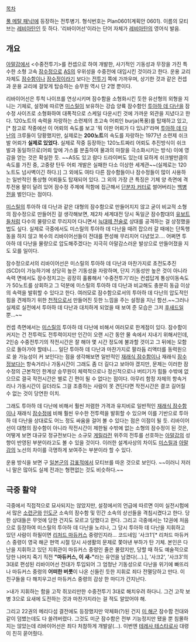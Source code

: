 [[목차]]

[[풀 메탈 패닉!]]에 등장하는 전투병기. 형식번호는 Plan0601(계획안 0601). 이름의 모티브는 [[레비아탄]]인 듯 하다. '리바이어선'이라는 단어 자체가 [[레비아탄]]의 영어식 발음.

== 개요 ==
[[아말감(풀 메탈 패닉!)|아말감]]에서 <수중전투기>를 컨셉으로 하여 개발한, 사기적인 기동성과 무장을 가진 특수한 소형 고속 [[잠수정]]으로 [[암 슬레이브|AS]]의 우위성을 수중전에 대입시킨 것이라고 한다. 운용 교리 자체도 [[잠수함]]이나 [[잠수정]]이라기 보다는 [[전투기]] 쪽에 가까우며, 상기한 것과 같은 컨셉과 운용 교리에 걸맞게 탑승하는 승무원 역시 단 2명 뿐이다.

리바이어선은 투척 나이프를 연상시키며 잠수함을 소형화시킨 듯한 유선형의 외형을 지니는 기체로, 설정에 따르면 [[미스릴(풀 메탈 패닉!)|미스릴]]이 보유하는 강습 양륙 잠수함인 [[투아하 데 다난(풀 메탈 패닉!)|투아하 데 다난]]을 잠수정 사이즈로 소형화하여 대폭적으로 스케일 다운시킨 것에 가까운 외관을 지녔다고 한다. 120노트의 속력을 자랑하는 소련제의 초고속 어뢰인 burja(폭풍)를 탑재하고 있고,[* 참고로 작중에선 이 어뢰의 속도를 보고 '뭐 이딴 어뢰가 다 있냐?'라며 [[투아하 데 다난]]의 크루들이 당황했지만, 실제로는 '''200노트'''의 속도를 자랑하는 1977년 소련제 쉬크발 어뢰가 '''실제로 있었다.''' 실제로 작중 등장하는 120노트짜리 어뢰도 추진방식이 쉬크발과 동일하므로(어뢰 앞에 가스를 분출하여 물과의 마찰을 극소화시키는 방식) 이에 영감을 얻는 것은 확실한 듯. ~~AS도 있고 람다 드라이버도 있는데 묘하게 쉬크발만큼의 속도를 가진 중, 고중량 탄두 어뢰 개발은 실패한 다소 이상한 세계관~~(실제로는 120노트도 넘사벽이긴 하다.)] 그 외에도 여타 다른 잠수함들이나 잠수정들이 많이 사용하는 일반적인 통상형 어뢰들도 탑재되어 있다. 그 외의 가장 큰 특징은 기체 양 측면에 격투전용 팔이 달려 있어 잠수정 주제에 적함에 접근해서 [[단분자 커터]]로 썰어버리는 [[백병전]]을 벌인다는 점이다.

[[미스릴(풀 메탈 패닉!)|미스릴]]의 투아하 데 다난과 같은 대형의 잠수함으로 만들어지지 않고 굳이 비교적 소형의 잠수정으로 만들어진 걸 생각해보면, 제2차 세계대전 당시 독일군 잠수함대의 [[유보트]]들처럼 다수의 물량으로 무리지어 다니면서 [[울프팩|늑대떼 전술]]로 상대를 공격하는 걸 상정했을 법도 싶다. 실제로 극중에서도 미스릴의 투아하 데 다난을 때려 잡으러 갈 때에는 단독행동을 하지 않고 복수의 리바이어선들이 전대를 편성해 무리지어 다녔었고…. 어쩌면 투아하 데 다난을 물량으로 압도해주겠다는 지극히 아말감스러운 발상으로 만들어졌을 지도 모를 일이다.

잠수정으로서의 리바이어선은 미스릴의 투아하 데 다난과 마찬가지로 초전도추진(SCD)이 가능하기에 상당히 높은 기동성을 자랑하며, 단지 기동성만 높은 것이 아니라 속력 면에서도 잠수정치고는 굉장히 훌륭해서 '수중전투기'라는 컨셉답게 통상이동속도가 50노트를 상회하고 그 덕분에 미스릴의 투아하 데 다난과 비교해도 충분히 동급 이상의 속력을 발휘할 수 있다고 한다. 여러모로 잠수함으로서의 투아하 데 다난의 압도적인 힘을 견제하기 위한 [[천적]]으로서 만들어진 듯한 느낌을 주는 설정을 지닌 함선.~~그러나 실제로 실전에서 투아하 데 다난과 대치하게 되었을 때 보여 준 모습은 그저 [[후새드]]일 뿐...~~

컨셉 측면에서는 [[미스릴(풀 메탈 패닉!)|미스릴]]의 투아하 데 다난에 비해서 여러모로 한계점이 있다. 잠수함이 커지는 건 전투력도 전투력이지만 인간이 오랜 시간 동안 물 속에서 지내기 위해서인데, 2인승 수중전투기의 작전시간은 잘 해야 몇 시간 정도에 불과할 것이고 그 뒤에는 모함으로 돌아가야 할테니…. 일단 투아하 데 다난과 마찬가지로 팔라듐 리액터를 동력원으로 쓸 가능성이 커 보인다는 점을 생각해보면 일반적인 [[재래식 잠수함]]이나 재래식 [[잠수정]]보다는 항속거리나 가동시간이 그래도 좀 더 길다고 보아야 겠지만, 문제는 이러한 잠수정의 근본적인 한계상 승무원이 체력적으로나 정신적으로나 버티기가 힘들 수밖에 없으므로 결국 작전시간은 별로 긴 편이 될 수 없다는 점이다. 아무리 함정 자체의 항속거리나 가동시간이 길더라도 그걸 조종하는 사람이 못 견딘다면 작전시간은 결코 길어질 수 없는 것이 당연한 이치.

그래도 투아하 데 다난에 비해서 훨씬 저렴한 가격과 유지비로 일반적인 [[재래식 잠수함]]이나 재래식 [[잠수정]]에 비해 훨씬 우수한 전투력을 발휘할 수 있으며 이를 기반으로 투아하 데 다난을 상대로도 어느 정도 싸움을 걸어 볼 수 있다는 점은 이점이 될 듯. 리바이어선이 대형의 잠수함이 아니라 작전시간이 제한될 수밖에 없는 소형의 잠수정이 된 것은, 어떻게 보면 대규모 정규전보다는 소규모 [[게릴라]]전 위주의 전투를 선호하는 [[아말감(풀 메탈 패닉!)|아말감]]의 성향이 반영된 부분이라고도 볼 수 있을 것이다. 이러한 설계사상의 차이도 [[미스릴(풀 메탈 패닉!)|미스릴]]과 [[아말감(풀 메탈 패닉!)|아말감]]의 노선의 차이를 극명하게 보여주는 부분이라 할 수 있다.

운용 방식을 보면 구 [[일본군]]의 [[갑표적]]에서 모티브를 따온 것으로 보인다. ~~이러니 저러니 말은 많아도 실제 전과는 형편없는 것도 비슷하다.~~
== 극중 활약 ==
극중에서 직접적으로 묘사되지는 않았지만, 설정에서의 언급에 따르면 이미 실전시험에서 많은 [[소련군]]와 [[인도군]] 소속의 잠수함 및 민간 소속의 상선들을 격침시켰다고 한다. 당한 상대들은 무엇에 당한 건지도 모르고 당했다고 한다. 그리고 극중에서는 12권에 처음으로 등장하여 미스릴의 투아하 데 다난을 노리나, 그 당시 투아하 데 다난을 지휘하고 있던 사람이 하필이면 [[리처드 마듀커스]] 중령인지라... 코드네임 '사크1'[* 리처드 마듀커스 중령이 영국 해군 현역 시절 당시 사생활의 문제로 쫓아낸 부하가 탄 기체. 본인은 다난을 지휘하고 있던 지휘관이 마듀커스 중령인 줄은 몰랐지만, 당할 때 하도 예술적으로 당한 나머지 죽기 직전 '''"마듀커스, 이 새-"'''라는 유언을 남겼다(…).], '사크2', '사크3'의 3대로 편성된 리바이어선 전대가 투입되어 그 엄청난 기동성으로 다난을 위기에 빠뜨리나 마듀커스 중령의 '''어떠한 버릇'''이 나온 신들린 듯한 지휘로 죄다 전멸당하고 만다. 이 친구들을 다 해치우고선 마듀커스 중령의 감상 한 마디가 간지난다.

>내가 지휘하는 함을 고작 쥐꼬리만한 수중전투기 3대로 해치우려 하다니. 그건 고작 보병 3으로 요새에 도전하는 것과 마찬가지라는 걸 적도 알았어야 해.

그리고 22권의 메리다섬 결전에도 등장했지만 약체화(?)된 건지 [[미 해군]] 잠수함 전대와 같이 덤볐는데도 다 쓸려버렸다. 그것도 미군 잠수함은 전부 기능정지만 됐을 뿐 침몰하지는 않았는데 리바이어선은 죄다 처참하게 개발살(...). 이번엔 [[테레사 테스타로사]] 대령이 친히 묻어줬다.

